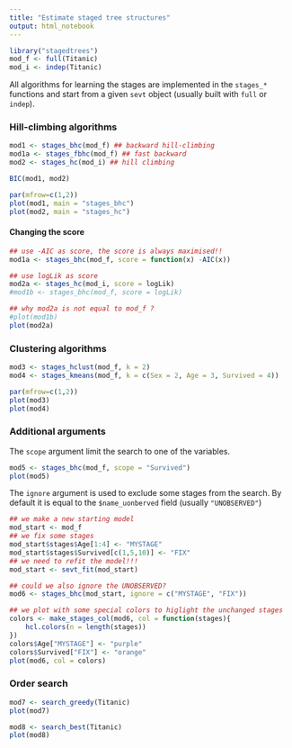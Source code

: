 ```yaml
---
title: "Estimate staged tree structures"
output: html_notebook
---
```


```r
library("stagedtrees")
mod_f <- full(Titanic)
mod_i <- indep(Titanic)
```

All algorithms for learning the stages are implemented 
in the `stages_*` functions
and start from a given `sevt` object (usually built with `full` or `indep`). 


### Hill-climbing algorithms 

```r
mod1 <- stages_bhc(mod_f) ## backward hill-climbing
mod1a <- stages_fbhc(mod_f) ## fast backward
mod2 <- stages_hc(mod_i) ## hill climbing

BIC(mod1, mod2)
```

```r
par(mfrow=c(1,2))
plot(mod1, main = "stages_bhc")
plot(mod2, main = "stages_hc")
```

#### Changing the score

```r
## use -AIC as score, the score is always maximised!!
mod1a <- stages_bhc(mod_f, score = function(x) -AIC(x))

## use logLik as score
mod2a <- stages_hc(mod_i, score = logLik) 
#mod1b <- stages_bhc(mod_f, score = logLik)

## why mod2a is not equal to mod_f ?
#plot(mod1b)
plot(mod2a)
```


### Clustering algorithms

```r
mod3 <- stages_hclust(mod_f, k = 2)
mod4 <- stages_kmeans(mod_f, k = c(Sex = 2, Age = 3, Survived = 4))
```



```r
par(mfrow=c(1,2))
plot(mod3)
plot(mod4)
```

### Additional arguments

The `scope` argument limit the search to one of the variables.
```r
mod5 <- stages_bhc(mod_f, scope = "Survived")
plot(mod5)
```

The `ignore` argument is used to exclude some stages from the search. 
By default it is equal to the `$name_uonberved` field (usually `"UNOBSERVED"`)
```r
## we make a new starting model 
mod_start <- mod_f 
## we fix some stages
mod_start$stages$Age[1:4] <- "MYSTAGE"
mod_start$stages$Survived[c(1,5,10)] <- "FIX"
## we need to refit the model!!!
mod_start <- sevt_fit(mod_start)

## could we also ignore the UNOBSERVED? 
mod6 <- stages_bhc(mod_start, ignore = c("MYSTAGE", "FIX"))

## we plot with some special colors to higlight the unchanged stages
colors <- make_stages_col(mod6, col = function(stages){
    hcl.colors(n = length(stages))
})
colors$Age["MYSTAGE"] <- "purple"
colors$Survived["FIX"] <- "orange"
plot(mod6, col = colors)
```


### Order search


```r
mod7 <- search_greedy(Titanic)
plot(mod7)
```
```r
mod8 <- search_best(Titanic)
plot(mod8)
```

